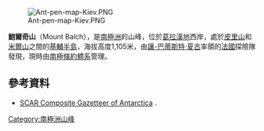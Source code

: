 [[Image:Ant-pen-map-Kiev.PNG|thumb]]

{{coord|65|16|S|63|59|W|display=title}}

'''鮑爾奇山'''（Mount Balch），是[[南極洲|南極洲]]的山峰，位於[[葛拉漢地|葛拉漢地]]西岸，處於[[皮里山|皮里山]]和[[米爾山|米爾山]]之間的[[基輔半島|基輔半島]]，海拔高度1,105米，由[[讓-巴蒂斯特·夏古|讓-巴蒂斯特·夏古]]率領的[[法國|法國]]探險隊發現，現時由[[南極條約體系|南極條約體系]]管理。

==參考資料==
* [http://data.aad.gov.au/aadc/gaz/scar/ SCAR Composite Gazetteer of Antarctica] {{WebCite|url=https://www.webcitation.org/5ug2CfC7m?url=http://data.aad.gov.au/aadc/gaz/scar/ |date=20101202140255 |dateformat=iso }}.

{{DEFAULTSORT:Mount Balch}}
[[Category:南極洲山峰|Category:南極洲山峰]]


{{GrahamCoast-geo-stub}}